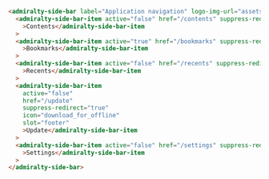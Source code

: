 ```html
<admiralty-side-bar label="Application navigation" logo-img-url="assets/svg/UKHO%20crest.svg">
  <admiralty-side-bar-item active="false" href="/contents" suppress-redirect="true" icon="list_alt"
    >Contents</admiralty-side-bar-item
  >
  <admiralty-side-bar-item active="true" href="/bookmarks" suppress-redirect="true" icon="bookmark"
    >Bookmarks</admiralty-side-bar-item
  >
  <admiralty-side-bar-item active="false" href="/recents" suppress-redirect="true" icon="history"
    >Recents</admiralty-side-bar-item
  >
  <admiralty-side-bar-item
    active="false"
    href="/update"
    suppress-redirect="true"
    icon="download_for_offline"
    slot="footer"
    >Update</admiralty-side-bar-item
  >
  <admiralty-side-bar-item active="false" href="/settings" suppress-redirect="true" icon="settings" slot="footer"
    >Settings</admiralty-side-bar-item
  >
</admiralty-side-bar>
```


